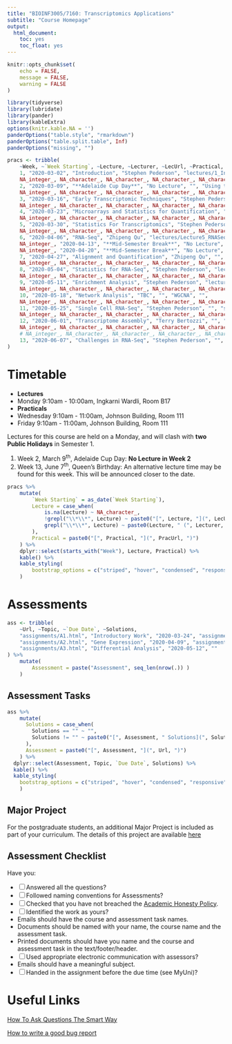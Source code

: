 ```yaml
---
title: "BIOINF3005/7160: Transcriptomics Applications"
subtitle: "Course Homepage"
output: 
  html_document:
    toc: yes
    toc_float: yes
---
```


```r
knitr::opts_chunk$set(
    echo = FALSE,
    message = FALSE,
    warning = FALSE
)
```

```r
library(tidyverse)
library(lubridate)
library(pander)
library(kableExtra)
options(knitr.kable.NA = '')
panderOptions("table.style", "rmarkdown")
panderOptions("table.split.table", Inf)
panderOptions("missing", "")
```

```r
pracs <- tribble(
    ~Week, ~`Week Starting`, ~Lecture, ~Lecturer, ~LecUrl, ~Practical, ~PracUrl,
    1, "2020-03-02", "Introduction", "Stephen Pederson", "lectures/1_Introduction.pdf", "Introduction to R and `rmarkdown`", "practicals/1_IntroR.html",
    NA_integer_, NA_character_, NA_character_, NA_character_, NA_character_, "Manipulating Text in R", "practicals/1_Using_stringr.html",
    2, "2020-03-09", "**Adelaide Cup Day**", "No Lecture", "", "Using the tidyverse", "practicals/2_Tidyverse.html",
    NA_integer_, NA_character_, NA_character_, NA_character_, NA_character_, "Plotting Data with the `tidyverse`", "practicals/2.2_Tidyverse.html",
    3, "2020-03-16", "Early Transcriptomic Techniques", "Stephen Pederson", "lectures/2_EarlyTranscriptomics.pdf", "Data Types in R", "practicals/3.1_DataTypes.html",
    NA_integer_, NA_character_, NA_character_, NA_character_, NA_character_, "Additional Visualisation", "practicals/3.2_MoreVisualisation.html",
    4, "2020-03-23", "Microarrays and Statistics for Quantification", "Stephen Pederson", "lectures/3_MicroarrayTechnology.pdf", "The Bioconductor Project", "practicals/4.1_Bioconductor.html",
    NA_integer_, NA_character_, NA_character_, NA_character_, NA_character_, "Genomic Ranges", "practicals/4.2_GenomicRanges.html",
    5, "2020-03-30", "Statistics For Transcriptomics", "Stephen Pederson", "lectures/4_Statistics.pdf", "Basic Statistics in R", "practicals/5.1_Statistics.html",
    NA_integer_, NA_character_, NA_character_, NA_character_, NA_character_, "Differential Expression", "practicals/5.2_MoreStatistics.html",
    6, "2020-04-06", "RNA-Seq", "Zhipeng Qu", "lectures/Lecture5_RNASeq_ZQ_2020.pdf", "Using Limma For Differential Expression", "practicals/6.1_Limma.html",
    NA_integer_, "2020-04-13", "**Mid-Semester Break**", "No Lecture", "", "", "",
    NA_integer_, "2020-04-20", "**Mid-Semester Break**", "No Lecture", "", "", "",
    7, "2020-04-27", "Alignment and Quantification", "Zhipeng Qu", "", "More Complex Designs", "practicals/7.1_More_Complex_Designs.html",
    NA_integer_, NA_character_, NA_character_, NA_character_, NA_character_, "More Complex Designs (2)", "practicals/7.2_More_Complex_Designs2.html",
    8, "2020-05-04", "Statistics for RNA-Seq", "Stephen Pederson", "lectures/7_Stats_For_RNASeq.pdf", "Alignments and Visualisation", "practicals/8.1_Alignments.html",
    NA_integer_, NA_character_, NA_character_, NA_character_, NA_character_, "Alignments and Visualisation", "practicals/8.2_Scripting_Alignments.html",
    9, "2020-05-11", "Enrichment Analysis", "Stephen Pederson", "lectures/8_EnrichmentTesting.pdf", "Differential Expression Using edgeR", "",
    NA_integer_, NA_character_, NA_character_, NA_character_, NA_character_, "Enrichment Strategies", "",
    10, "2020-05-18", "Network Analysis", "TBC", "", "WGCNA", "",
    NA_integer_, NA_character_, NA_character_, NA_character_, NA_character_, "WGCNA", "",
    11, "2020-05-25", "Single Cell RNA-Seq", "Stephen Pederson", "", "scRNA", "",
    NA_integer_, NA_character_, NA_character_, NA_character_, NA_character_, "scRNA", "",
    12, "2020-06-01", "Transcriptome Assembly", "Terry Bertozzi", "", "Using StringTie to Define New Transcripts", "",
    NA_integer_, NA_character_, NA_character_, NA_character_, NA_character_, "Checking the Quality of a Transcriptome Assembly", "",
    # NA_integer_, NA_character_, NA_character_, NA_character_, NA_character_, "Using Git with RStudio", "",
    13, "2020-06-07", "Challenges in RNA-Seq", "Stephen Pederson", "", "", ""
)
```



# Timetable

- **Lectures**
- Monday 9:10am - 10:00am, Ingkarni Wardli, Room B17
- **Practicals**
- Wednesday 9:10am - 11:00am, Johnson Building, Room 111
- Friday 9:10am - 11:00am, Johnson Building, Room 111

Lectures for this course are held on a Monday, and will clash with **two Public Holidays** in Semester 1.

1. Week 2, March 9^th^, Adelaide Cup Day: **No Lecture in Week 2**
2. Week 13, June 7^th^, Queen's Birthday: An alternative lecture time may be found for this week. This will be announced closer to the date.


```r
pracs %>%
    mutate(
        `Week Starting` = as_date(`Week Starting`), 
        Lecture = case_when(
            is.na(Lecture) ~ NA_character_,
            !grepl("\\*\\*", Lecture) ~ paste0("[", Lecture, "](", LecUrl, ")", " (", Lecturer, ")"),
            grepl("\\*\\*", Lecture) ~ paste0(Lecture, " (", Lecturer, ")")
        ),
        Practical = paste0("[", Practical, "](", PracUrl, ")")
    ) %>%
    dplyr::select(starts_with("Week"), Lecture, Practical) %>%
    kable() %>%
    kable_styling(
        bootstrap_options = c("striped", "hover", "condensed", "responsive")
    )   
```



# Assessments

```r
ass <- tribble(
    ~Url, ~Topic, ~`Due Date`, ~Solutions,
    "assignments/A1.html", "Introductory Work", "2020-03-24", "assignments/A1_Solutions.html",
    "assignments/A2.html", "Gene Expression", "2020-04-09", "assignments/A2_Solutions.html",
    "assignments/A3.html", "Differential Analysis", "2020-05-12", ""
) %>%
    mutate(
        Assessment = paste("Assessment", seq_len(nrow(.)) )
    )
```


## Assessment Tasks

```r
ass %>%
    mutate(
      Solutions = case_when(
        Solutions == "" ~ "",
        Solutions != "" ~ paste0("[", Assessment, " Solutions](", Solutions, ")")
      ),
      Assessment = paste0("[", Assessment, "](", Url, ")")
    ) %>%
  dplyr::select(Assessment, Topic, `Due Date`, Solutions) %>%
  kable() %>%
  kable_styling(
    bootstrap_options = c("striped", "hover", "condensed", "responsive")
    )   
```

## Major Project

For the postgraduate students, an additional Major Project is included as part of your curriculum.
The details of this project are available [here](assignments/MajorProject.html)

## Assessment Checklist

Have you:

- [ ] Answered all the questions?
- [ ] Followed naming conventions for Assessments?
- [ ] Checked that you have not breached the [Academic Honesty Policy](http://www.adelaide.edu.au/policies/230/).
- [ ] Identified the work as yours?
- Emails should have the course and assessment task names.
- Documents should be named with your name, the course name and the assessment task.
- Printed documents should have you name and the course and assessment task in the text/footer/header.
- [ ] Used appropriate electronic communication with assessors?
- Emails should have a meaningful subject.
- [ ] Handed in the assignment before the due time (see MyUni)?

# Useful Links

[How To Ask Questions The Smart Way](http://www.catb.org/esr/faqs/smart-questions.html)

[How to write a good bug report](https://musescore.org/en/developers-handbook/how-write-good-bug-report-step-step-instructions)

